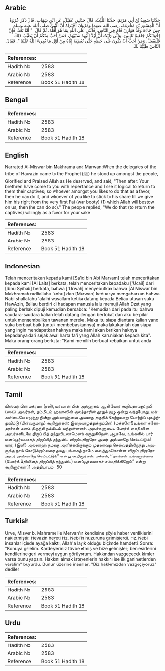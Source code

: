 ## Arabic


<div dir="rtl" lang="ar" style={{fontSize:'larger',backgroundColor:'#f8f9fa',padding:20}}>
حَدَّثَنَا سَعِيدُ بْنُ أَبِي مَرْيَمَ، حَدَّثَنَا اللَّيْثُ، قَالَ حَدَّثَنِي عُقَيْلٌ، عَنِ ابْنِ شِهَابٍ، قَالَ ذَكَرَ عُرْوَةُ أَنَّ الْمِسْوَرَ بْنَ مَخْرَمَةَ، رضى الله عنهما وَمَرْوَانَ أَخْبَرَاهُ أَنَّ النَّبِيَّ صلى الله عليه وسلم حِينَ جَاءَهُ وَفْدُ هَوَازِنَ قَامَ فِي النَّاسِ، فَأَثْنَى عَلَى اللَّهِ بِمَا هُوَ أَهْلُهُ، ثُمَّ قَالَ ‏ "‏ أَمَّا بَعْدُ، فَإِنَّ إِخْوَانَكُمْ جَاءُونَا تَائِبِينَ، وَإِنِّي رَأَيْتُ أَنْ أَرُدَّ إِلَيْهِمْ سَبْيَهُمْ، فَمَنْ أَحَبَّ مِنْكُمْ أَنْ يُطَيِّبَ ذَلِكَ فَلْيَفْعَلْ، وَمَنْ أَحَبَّ أَنْ يَكُونَ عَلَى حَظِّهِ حَتَّى نُعْطِيَهُ إِيَّاهُ مِنْ أَوَّلِ مَا يُفِيءُ اللَّهُ عَلَيْنَا ‏"‏‏.‏ فَقَالَ النَّاسُ طَيَّبْنَا لَكَ‏.‏
</div>
<div style={{backgroundColor:'#f8f9fa',padding:20, marginBottom: 10}}><table> <thead> <tr> <th>References:</th> <th></th> </tr> </thead> <tbody><tr><td>Hadith No</td><td>2583</td></tr><tr><td>Arabic No</td><td>2583</td></tr><tr><td>Reference</td><td>Book 51 Hadith 18</td></tr></tbody></table></div>

## Bengali


<div dir="ltr" lang="bn" style={{fontSize:'larger',backgroundColor:'#f8f9fa',padding:20}}>

</div>
<div style={{backgroundColor:'#f8f9fa',padding:20, marginBottom: 10}}><table> <thead> <tr> <th>References:</th> <th></th> </tr> </thead> <tbody><tr><td>Hadith No</td><td>2583</td></tr><tr><td>Arabic No</td><td>2583</td></tr><tr><td>Reference</td><td>Book 51 Hadith 18</td></tr></tbody></table></div>

## English


<div dir="ltr" lang="en" style={{fontSize:'larger',backgroundColor:'#f8f9fa',padding:20}}>
Narrated Al-Miswar bin Makhrama and Marwan:When the delegates of the tribe of Hawazin came to the Prophet (ﷺ) he stood up amongst the people, Glorified and Praised Allah as He deserved, and said, "Then after: Your brethren have come to you with repentance and I see it logical to return to them their captives; so whoever amongst you likes to do that as a favor, then he can do it, and whoever of you like to stick to his share till we give him his right from the very first Fai (war booty) (1) which Allah will bestow on us, then (he can do so)." The people replied, "We do that (to return the captives) willingly as a favor for your sake
</div>
<div style={{backgroundColor:'#f8f9fa',padding:20, marginBottom: 10}}><table> <thead> <tr> <th>References:</th> <th></th> </tr> </thead> <tbody><tr><td>Hadith No</td><td>2583</td></tr><tr><td>Arabic No</td><td>2583</td></tr><tr><td>Reference</td><td>Book 51 Hadith 18</td></tr></tbody></table></div>

## Indonesian


<div dir="ltr" lang="id" style={{fontSize:'larger',backgroundColor:'#f8f9fa',padding:20}}>
Telah menceritakan kepada kami [Sa'id bin Abi Maryam] telah menceritakan kepada kami [Al Laits] berkata, telah menceritakan kepadaku ['Uqail] dari [Ibnu Syihab] berkata, bahwa ['Urwah] menyebutkan bahwa [Al Miswar bin Makhramah radliallahu 'anhu] dan [Marwan] keduanya mengabarkan bahwa Nabi shallallahu 'alaihi wasallam ketika datang kepada Beliau utusan suku HawAzin, Beliau berdiri di hadapan manusia lalu memuji Allah Dzat yang paling berhak dipuji kemudian bersabda: "Kemudian dari pada itu, bahwa saudara-saudara kalian telah datang dengan bertobat dan aku berpikir untuk mengembalikan tawanan mereka. Maka itu siapa diantara kalian yang suka berbuat baik (untuk membebaskannya) maka lakukanlah dan siapa yang ingin mendapatkan haknya maka kami akan berikan haknya kepadanya dari sejak awal harta fa'i yang Allah karuniakan kepada kita". Maka orang-orang berkata: "Kami memilih berbuat kebaikan untuk anda
</div>
<div style={{backgroundColor:'#f8f9fa',padding:20, marginBottom: 10}}><table> <thead> <tr> <th>References:</th> <th></th> </tr> </thead> <tbody><tr><td>Hadith No</td><td>2583</td></tr><tr><td>Arabic No</td><td>2583</td></tr><tr><td>Reference</td><td>Book 51 Hadith 18</td></tr></tbody></table></div>

## Tamil


<div dir="ltr" lang="ta" style={{fontSize:'larger',backgroundColor:'#f8f9fa',padding:20}}>
மிஸ்வர் பின் மக்ரமா (ரலி), மர்வான் பின் அல்ஹகம் ஆகி யோர் கூறியதாவது: நபி (ஸல்) அவர்கள், தம்மிடம் ஹவாஸின் குலத்தாரின் தூதுக் குழு ஒன்று வந்தபோது, மக்களிடையே எழுந்து நின்று அல்லாஹ்வை அவனது தகுதிக் கேற்றவாறு போற்றிப் புகழ்ந்துவிட்டு (பின்வருமாறு) கூறினார்கள்: இறைவாழ்த்துக்குப்பின்! (மக்களே!)உங்கள் சகோதரர்கள் மனம் திருந்தி நம்மிடம் வந்துள்ளனர். அவர்களுடைய போர்க் கைதிகளை அவர்களிடமே திருப் பித் தந்துவிடலாமெனக் கருதுகிறேன். ஆகவே, உங்களில் யார் மனப்பூர்வமாகத் திருப்பித் தந்துவிட விரும்புகிறாரோ அவர் அவ்வாறே செய்யட்டும்! யார், (இனி) அல்லாஹ் நமக்கு அளிக்கவிருக்கும் முதலாவது செல்வத்திலிருந்து அவருக்கு நாம் கொடுக்கும்வரை தமது பங்கைத் தாமே வைத்துக்கொள்ள விரும்புகிறாரோ அவர் அவ்வாறே செய்யட்டும்” என்று கூறினார்கள். மக்கள், ‘‘நாங்கள் உங்களுக்காக (போர்க் ûதிகளைத் திருப்பித் தந்துவிட) மனப்பூர்வமாகச் சம்மதிக்கிறோம்” என்று கூறினார்கள்.11 அத்தியாயம் : 50
</div>
<div style={{backgroundColor:'#f8f9fa',padding:20, marginBottom: 10}}><table> <thead> <tr> <th>References:</th> <th></th> </tr> </thead> <tbody><tr><td>Hadith No</td><td>2583</td></tr><tr><td>Arabic No</td><td>2583</td></tr><tr><td>Reference</td><td>Book 51 Hadith 18</td></tr></tbody></table></div>

## Turkish


<div dir="ltr" lang="tr" style={{fontSize:'larger',backgroundColor:'#f8f9fa',padding:20}}>
Urve, Misver b. Mahrame ile Mervan'ın kendisine şöyle haber verdiklerini nakletmiştir: Hevazin heyeti Hz. Nebi'in huzuruna gelmişlerdi. Hz. Nebi insanlar içinde ayağa kalktı, Allah'a layık olduğu biçimde hamdetti. Sonra: "Konuya gelelim. Kardeşleriniz tövbe etmiş ve bize gelmişler; ben esirlerini kendilerine geri vermeyi uygun görüyorum. Hakkından vazgeçecek kimler varsa bunu yapsın. Hakkını almak isteyenlerin hakkını ise ilk ganimetlerden verelim" buyurdu. Bunun üzerine insanlar: "Biz hakkımızdan vazgeçiyoruz" dediler
</div>
<div style={{backgroundColor:'#f8f9fa',padding:20, marginBottom: 10}}><table> <thead> <tr> <th>References:</th> <th></th> </tr> </thead> <tbody><tr><td>Hadith No</td><td>2583</td></tr><tr><td>Arabic No</td><td>2583</td></tr><tr><td>Reference</td><td>Book 51 Hadith 18</td></tr></tbody></table></div>

## Urdu


<div dir="rtl" lang="ur" style={{fontSize:'larger',backgroundColor:'#f8f9fa',padding:20}}>

</div>
<div style={{backgroundColor:'#f8f9fa',padding:20, marginBottom: 10}}><table> <thead> <tr> <th>References:</th> <th></th> </tr> </thead> <tbody><tr><td>Hadith No</td><td>2583</td></tr><tr><td>Arabic No</td><td>2583</td></tr><tr><td>Reference</td><td>Book 51 Hadith 18</td></tr></tbody></table></div>